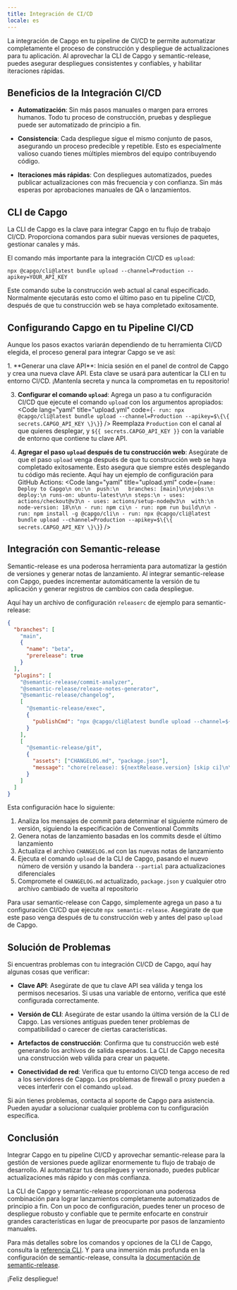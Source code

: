 ```yaml
---
title: Integración de CI/CD
locale: es
---
```



La integración de Capgo en tu pipeline de CI/CD te permite automatizar completamente el proceso de construcción y despliegue de actualizaciones para tu aplicación. Al aprovechar la CLI de Capgo y semantic-release, puedes asegurar despliegues consistentes y confiables, y habilitar iteraciones rápidas.

## Beneficios de la Integración CI/CD

- **Automatización**: Sin más pasos manuales o margen para errores humanos. Todo tu proceso de construcción, pruebas y despliegue puede ser automatizado de principio a fin.

- **Consistencia**: Cada despliegue sigue el mismo conjunto de pasos, asegurando un proceso predecible y repetible. Esto es especialmente valioso cuando tienes múltiples miembros del equipo contribuyendo código.

- **Iteraciones más rápidas**: Con despliegues automatizados, puedes publicar actualizaciones con más frecuencia y con confianza. Sin más esperas por aprobaciones manuales de QA o lanzamientos.

## CLI de Capgo

La CLI de Capgo es la clave para integrar Capgo en tu flujo de trabajo CI/CD. Proporciona comandos para subir nuevas versiones de paquetes, gestionar canales y más.

El comando más importante para la integración CI/CD es `upload`:

```shell
npx @capgo/cli@latest bundle upload --channel=Production --apikey=YOUR_API_KEY
```

Este comando sube la construcción web actual al canal especificado. Normalmente ejecutarás esto como el último paso en tu pipeline CI/CD, después de que tu construcción web se haya completado exitosamente.

## Configurando Capgo en tu Pipeline CI/CD

Aunque los pasos exactos variarán dependiendo de tu herramienta CI/CD elegida, el proceso general para integrar Capgo se ve así:

<Steps>
1. **Generar una clave API**: Inicia sesión en el panel de control de Capgo y crea una nueva clave API. Esta clave se usará para autenticar la CLI en tu entorno CI/CD. ¡Mantenla secreta y nunca la comprometas en tu repositorio!

3. **Configurar el comando `upload`**: Agrega un paso a tu configuración CI/CD que ejecute el comando `upload` con los argumentos apropiados: <Code lang="yaml" title="upload.yml" code={`- run: npx @capgo/cli@latest bundle upload --channel=Production --apikey=$\{\{ secrets.CAPGO_API_KEY \}\}`} />
Reemplaza `Production` con el canal al que quieres desplegar, y `${{ secrets.CAPGO_API_KEY }}` con la variable de entorno que contiene tu clave API.

4. **Agregar el paso `upload` después de tu construcción web**: Asegúrate de que el paso `upload` venga después de que tu construcción web se haya completado exitosamente. Esto asegura que siempre estés desplegando tu código más reciente.
  Aquí hay un ejemplo de configuración para GitHub Actions:
<Code lang="yaml" title="upload.yml" code={`name: Deploy to Capgo\n on:\n  push:\n   branches: [main]\n\njobs:\n deploy:\n runs-on: ubuntu-latest\n\n steps:\n - uses: actions/checkout@v3\n - uses: actions/setup-node@v3\n  with:\n   node-version: 18\n\n - run: npm ci\n - run: npm run build\n\n - run: npm install -g @capgo/cli\n - run: npx @capgo/cli@latest bundle upload --channel=Production --apikey=$\{\{ secrets.CAPGO_API_KEY \}\}`} />

</Steps>

## Integración con Semantic-release

Semantic-release es una poderosa herramienta para automatizar la gestión de versiones y generar notas de lanzamiento. Al integrar semantic-release con Capgo, puedes incrementar automáticamente la versión de tu aplicación y generar registros de cambios con cada despliegue.

Aquí hay un archivo de configuración `releaserc` de ejemplo para semantic-release:

```json
{
  "branches": [
    "main",
    {
      "name": "beta",
      "prerelease": true
    }
  ],
  "plugins": [
    "@semantic-release/commit-analyzer",
    "@semantic-release/release-notes-generator",
    "@semantic-release/changelog",
    [
      "@semantic-release/exec",
      {
        "publishCmd": "npx @capgo/cli@latest bundle upload --channel=${nextRelease.channel} --apikey=YOUR_API_KEY --partial"
      }
    ],
    [
      "@semantic-release/git",
      {
        "assets": ["CHANGELOG.md", "package.json"],
        "message": "chore(release): ${nextRelease.version} [skip ci]\n\n${nextRelease.notes}"
      }
    ]
  ]
}
```

Esta configuración hace lo siguiente:

1. Analiza los mensajes de commit para determinar el siguiente número de versión, siguiendo la especificación de Conventional Commits
2. Genera notas de lanzamiento basadas en los commits desde el último lanzamiento
3. Actualiza el archivo `CHANGELOG.md` con las nuevas notas de lanzamiento
4. Ejecuta el comando `upload` de la CLI de Capgo, pasando el nuevo número de versión y usando la bandera `--partial` para actualizaciones diferenciales
5. Compromete el `CHANGELOG.md` actualizado, `package.json` y cualquier otro archivo cambiado de vuelta al repositorio

Para usar semantic-release con Capgo, simplemente agrega un paso a tu configuración CI/CD que ejecute `npx semantic-release`. Asegúrate de que este paso venga después de tu construcción web y antes del paso `upload` de Capgo.

## Solución de Problemas

Si encuentras problemas con tu integración CI/CD de Capgo, aquí hay algunas cosas que verificar:

- **Clave API**: Asegúrate de que tu clave API sea válida y tenga los permisos necesarios. Si usas una variable de entorno, verifica que esté configurada correctamente.

- **Versión de CLI**: Asegúrate de estar usando la última versión de la CLI de Capgo. Las versiones antiguas pueden tener problemas de compatibilidad o carecer de ciertas características.

- **Artefactos de construcción**: Confirma que tu construcción web esté generando los archivos de salida esperados. La CLI de Capgo necesita una construcción web válida para crear un paquete.

- **Conectividad de red**: Verifica que tu entorno CI/CD tenga acceso de red a los servidores de Capgo. Los problemas de firewall o proxy pueden a veces interferir con el comando `upload`.

Si aún tienes problemas, contacta al soporte de Capgo para asistencia. Pueden ayudar a solucionar cualquier problema con tu configuración específica.

## Conclusión

Integrar Capgo en tu pipeline CI/CD y aprovechar semantic-release para la gestión de versiones puede agilizar enormemente tu flujo de trabajo de desarrollo. Al automatizar tus despliegues y versionado, puedes publicar actualizaciones más rápido y con más confianza.

La CLI de Capgo y semantic-release proporcionan una poderosa combinación para lograr lanzamientos completamente automatizados de principio a fin. Con un poco de configuración, puedes tener un proceso de despliegue robusto y confiable que te permite enfocarte en construir grandes características en lugar de preocuparte por pasos de lanzamiento manuales.

Para más detalles sobre los comandos y opciones de la CLI de Capgo, consulta la [referencia CLI](/docs/cli/overview). Y para una inmersión más profunda en la configuración de semantic-release, consulta la [documentación de semantic-release](https://github.com/semantic-release/semantic-release).

¡Feliz despliegue!
